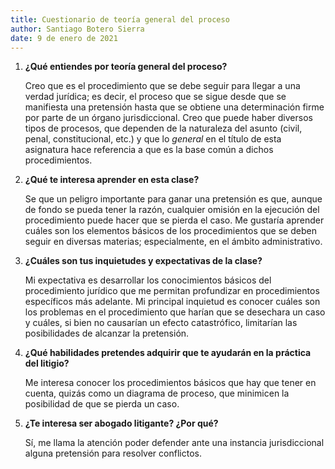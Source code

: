 ```yaml
---
title: Cuestionario de teoría general del proceso
author: Santiago Botero Sierra
date: 9 de enero de 2021
---
```


1. **¿Qué entiendes por teoría general del proceso?**

    Creo que es el procedimiento que se debe seguir para llegar a una verdad
    jurídica; es decir, el proceso que se sigue desde que se manifiesta una
    pretensión hasta que se obtiene una determinación firme por parte de un
    órgano jurisdiccional. Creo que puede haber diversos tipos de procesos,
    que dependen de la naturaleza del asunto (civil, penal, constitucional,
    etc.) y que lo *general* en el título de esta asignatura hace referencia a
    que es la base común a dichos procedimientos.

2. **¿Qué te interesa aprender en esta clase?**

    Se que un peligro importante para ganar una pretensión es que, aunque de
    fondo se pueda tener la razón, cualquier omisión en la ejecución del
    procedimiento puede hacer que se pierda el caso. Me gustaría aprender cuáles
    son los elementos básicos de los procedimientos que se deben seguir en
    diversas materias; especialmente, en el ámbito administrativo.

3. **¿Cuáles son tus inquietudes y expectativas de la clase?**

    Mi expectativa es desarrollar los conocimientos básicos del procedimiento
    jurídico que me permitan profundizar en procedimientos específicos más
    adelante. Mi principal inquietud es conocer cuáles son los problemas
    en el procedimiento que harían que se desechara un caso y cuáles, si bien
    no causarían un efecto catastrófico, limitarían las posibilidades de
    alcanzar la pretensión.

4. **¿Qué habilidades pretendes adquirir que te ayudarán en la práctica del
    litigio?**

    Me interesa conocer los procedimientos básicos que hay que tener en cuenta,
    quizás como un diagrama de proceso, que minimicen la posibilidad de que se
    pierda un caso.

5. **¿Te interesa ser abogado litigante? ¿Por qué?**

    Sí, me llama la atención poder defender ante una instancia jurisdiccional
    alguna pretensión para resolver conflictos.

